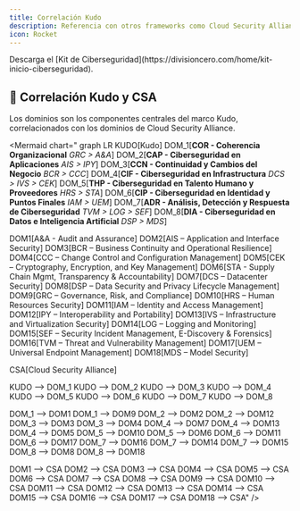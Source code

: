 ```yaml
---
title: Correlación Kudo
description: Referencia con otros frameworks como Cloud Security Alliance
icon: Rocket
---
```



<Callout title="Quieres aprender más?">
  Descarga el [Kit de Ciberseguridad](https://divisioncero.com/home/kit-inicio-ciberseguridad).
</Callout>


## 📝 Correlación Kudo y CSA

Los dominios son los componentes centrales del marco Kudo, correlacionados con los dominios de Cloud Security Alliance.

<Mermaid
  chart="
graph LR
KUDO[Kudo]
DOM_1[**COR - Coherencia Organizacional**
*GRC > A&A*]
DOM_2[**CAP - Ciberseguridad en Aplicaciones**
*AIS > IPY*]
DOM_3[**CCN - Continuidad y Cambios del Negocio**
*BCR > CCC*]
DOM_4[**CIF - Ciberseguridad en Infrastructura**
*DCS > IVS > CEK*]
DOM_5[**THP - Ciberseguridad en Talento Humano y Proveedores**
*HRS > STA*]
DOM_6[**CIP - Ciberseguridad en Identidad y Puntos Finales**
*IAM > UEM*]
DOM_7[**ADR - Análisis, Detección y Respuesta de Ciberseguridad**
*TVM > LOG > SEF*]
DOM_8[**DIA - Ciberseguridad en Datos e Inteligencia Artificial**
*DSP > MDS*]

DOM1[A&A - Audit and Assurance]
DOM2[AIS – Application and Interface Security]
DOM3[BCR – Business Continuity and Operational Resilience]
DOM4[CCC – Change Control and Configuration Management]
DOM5[CEK – Cryptography, Encryption, and Key Management]
DOM6[STA - Supply Chain Mgmt, Transparency & Accountability]
DOM7[DCS – Datacenter Security]
DOM8[DSP – Data Security and Privacy Lifecycle Management]
DOM9[GRC – Governance, Risk, and Compliance]
DOM10[HRS – Human Resources Security]
DOM11[IAM – Identity and Access Management]
DOM12[IPY – Interoperability and Portability]
DOM13[IVS – Infrastructure and Virtualization Security]
DOM14[LOG – Logging and Monitoring]
DOM15[SEF – Security Incident Management, E-Discovery & Forensics]
DOM16[TVM – Threat and Vulnerability Management]
DOM17[UEM – Universal Endpoint Management]
DOM18[MDS – Model Security]

CSA[Cloud Security Alliance]

KUDO --> DOM_1
KUDO --> DOM_2
KUDO --> DOM_3
KUDO --> DOM_4
KUDO --> DOM_5
KUDO --> DOM_6
KUDO --> DOM_7
KUDO --> DOM_8

DOM_1 --> DOM1
DOM_1 --> DOM9
DOM_2 --> DOM2
DOM_2 --> DOM12
DOM_3 --> DOM3
DOM_3 --> DOM4
DOM_4 --> DOM7
DOM_4 --> DOM13
DOM_4 --> DOM5
DOM_5 --> DOM10
DOM_5 --> DOM6
DOM_6 --> DOM11
DOM_6 --> DOM17
DOM_7 --> DOM16
DOM_7 --> DOM14
DOM_7 --> DOM15
DOM_8 --> DOM8
DOM_8 --> DOM18

DOM1 --> CSA
DOM2 --> CSA
DOM3 --> CSA
DOM4 --> CSA
DOM5 --> CSA
DOM6 --> CSA
DOM7 --> CSA
DOM8 --> CSA
DOM9 --> CSA
DOM10 --> CSA
DOM11 --> CSA
DOM12 --> CSA
DOM13 --> CSA
DOM14 --> CSA
DOM15 --> CSA
DOM16 --> CSA
DOM17 --> CSA
DOM18 --> CSA"
/>

